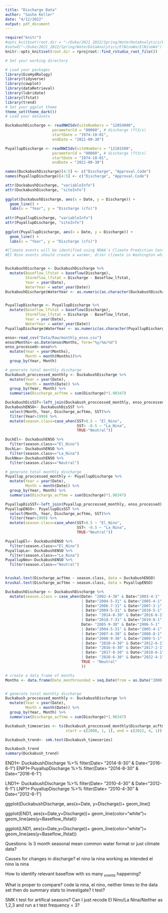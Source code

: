 ```yaml
---
title: "Discharge Data"
author: "Sasha Keller"
date: "4/12/2022"
output: pdf_document
---
```


```r
require("knitr")
#opts_knit$set(root.dir = "~/Duke/2021_2022/Spring/WaterDataAnalytics/ElNinoWa/ElNinoWa")
#setwd("~/Duke/2021_2022/Spring/WaterDataAnalytics/ElNinoWa/ElNinoWa")
knitr::opts_knit$set(root.dir = rprojroot::find_rstudio_root_file())
```

```r
# Set your working directory

# Load your packages
library(EcoHydRology)
library(tidyverse)
library(cowplot)
library(dataRetrieval)
library(lubridate)
library(lfstat)
library(trend)
# Set your ggplot theme
theme_set(theme_dark())
# Load your datasets

```

```r

DuckabushDischarge <- readNWISdv(siteNumbers = "12054000",
                     parameterCd = "00060", # discharge (ft3/s)
                     startDate = "1974-10-01", 
                     endDate = "2021-09-30")

PuyallupDischarge <- readNWISdv(siteNumbers = "12101500",
                     parameterCd = "00060", # discharge (ft3/s)
                     startDate = "1974-10-01", 
                     endDate = "2021-09-30")

names(DuckabushDischarge)[4:5] <- c("Discharge", "Approval.Code")
names(PuyallupDischarge)[4:5] <- c("Discharge", "Approval.Code")

attr(DuckabushDischarge, "variableInfo")
attr(DuckabushDischarge, "siteInfo")
  
ggplot(DuckabushDischarge, aes(x = Date, y = Discharge)) +
  geom_line() +
  labs(x = "Year", y = "Discharge (cfs)")
  
attr(PuyallupDischarge, "variableInfo")
attr(PuyallupDischarge, "siteInfo")
  
ggplot(PuyallupDischarge, aes(x = Date, y = Discharge)) +
  geom_line() +
  labs(x = "Year", y = "Discharge (cfs)")

```
```r
#Climate events will be identified using NOAA's Climate Prediction Center (https://origin.cpc.ncep.noaa.gov/products/analysis_monitoring/ensostuff/ONI_v5.php).
#El Nino events should create a warmer, drier climate in Washington while La Nina will create a cooler, wetter environment. 


DuckabushDischarge <- DuckabushDischarge %>%
  mutate(Baseflow_lfstat = baseflow(Discharge), 
         Stormflow_lfstat = Discharge - Baseflow_lfstat,
         Year = year(Date), 
         WaterYear = water_year(Date))
DuckabushDischarge$WaterYear <- as.numeric(as.character(DuckabushDischarge$WaterYear))


PuyallupDischarge <- PuyallupDischarge %>%
  mutate(Baseflow_lfstat = baseflow(Discharge), 
         Stormflow_lfstat = Discharge - Baseflow_lfstat,
         Year = year(Date), 
         WaterYear = water_year(Date))
PuyallupDischarge$WaterYear <- as.numeric(as.character(PuyallupDischarge$WaterYear))
```

```r
enso<-read_csv("Data/Raw/monthly_enso.csv")
enso$Months<-as.Date(enso$Months, form="%y/%m/%d")
enso_processed<-enso%>%
  mutate(Year = year(Months),
         Month = month(Months))%>%
  group_by(Year, Month)

# generate total monthly discharge
Duckabush_proccessed_monthly <- DuckabushDischarge %>%
  mutate(Year = year(Date),
         Month = month(Date)) %>%
  group_by(Year, Month) %>%
  summarise(Discharge_acftmo = sum(Discharge)*1.98347)

DuckabushDisSST<-left_join(Duckabush_proccessed_monthly, enso_processed)
DuckabushENSO<- DuckabushDisSST %>%
  select(Month, Year, Discharge_acftmo, SST)%>%
  filter(Year>1999) %>%
  mutate(season.class=case_when(SST>0.5 ~ "El_Nino",
                                SST< -0.5 ~ "La_Nina",
                                TRUE~"Neutral"))

DuckEl<- DuckabushENSO %>%
  filter(season.class=="El_Nino")
DuckLa<- DuckabushENSO %>%
  filter(season.class=="La_Nina")
DuckNeu<-DuckabushENSO %>%
  filter(season.class=="Neutral")

# generate total monthly discharge
Puyallup_proccessed_monthly <- PuyallupDischarge %>%
  mutate(Year = year(Date),
         Month = month(Date)) %>%
  group_by(Year, Month) %>%
  summarise(Discharge_acftmo = sum(Discharge)*1.98347)

PuyallupDisSST<-left_join(Puyallup_proccessed_monthly, enso_processed)
PuyallupENSO<- PuyallupDisSST %>%
  select(Month, Year, Discharge_acftmo, SST)%>%
  filter(Year>1999) %>%
  mutate(season.class=case_when(SST>0.5 ~ "El_Nino",
                                SST< -0.5 ~ "La_Nina",
                                TRUE~"Neutral"))

PuyallupEl<- DuckabushENSO %>%
  filter(season.class=="El_Nino")
PuyallupLa<- DuckabushENSO %>%
  filter(season.class=="La_Nina")
PuyallupNeu<-DuckabushENSO %>%
  filter(season.class=="Neutral")


kruskal.test(Discharge_acftmo ~ season.class, data = DuckabushENSO)
kruskal.test(Discharge_acftmo ~ season.class, data = PuyallupENSO)

```

```r


DuckabushDischarge <- DuckabushDischarge %>%
  mutate(season.class = case_when(Date> "2002-4-30" & Date<"2003-4-1"
                                  | Date>"2004-5-31" & Date<"2005-4-1"
                                  | Date>"2006-7-31" & Date<"2007-3-1"
                                  | Date>"2009-5-31" & Date<"2010-5-1"
                                  | Date> "2014-8-30" & Date<"2016-6-1"
                                  | Date>"2018-7-31" & Date<"2019-8-1" ~ "El_Nino",
                                  Date> "2005-9-30" & Date<"2006-5-1"
                                  | Date>"2004-5-31" & Date<"2005-4-1"
                                  | Date>"2007-4-30" & Date<"2008-8-1"
                                  | Date>"2008-9-30" & Date<"2009-5-1"
                                  | Date> "2010-4-30" & Date<"2012-6-1"
                                  | Date> "2016-6-30" & Date<"2017-2-1"
                                  | Date> "2017-8-30" & Date<"2018-6-1"
                                  | Date> "2020-6-30" & Date<"2022-4-1" ~ "La_Nina",
                                  TRUE ~ "Neutral"
                                  ))

# create a data frame of months
Months <- data.frame(Date_monthrounded = seq.Date(from = as.Date("2000-10-01"), to = as.Date("2022-4-01"), by = "month"))


# generate total monthly discharge
Duckabush_proccessed_monthly <- DuckabushDischarge %>%
  mutate(Year = year(Date),
         Month = month(Date)) %>%
  group_by(Year, Month) %>%
  summarise(Discharge_acftmo = sum(Discharge)*1.98347)

Duckabush_timeseries <- ts(Duckabush_proccessed_monthly$Discharge_acftmo, frequency = 12,
                           start = c(2000, 1, 1), end = c(2022, 4, 1))

Duckabush_trend<- smk.test(Duckabush_timeseries)

Duckabush_trend
summary(Duckabush_trend)
```


END1<- DuckabushDischarge %>%
  filter(Date> "2014-8-30" & Date<"2016-6-1")
ENP1<-PuyallupDischarge %>%
  filter(Date> "2014-8-30" & Date<"2016-6-1")

LND1<- DuckabushDischarge %>%
  filter(Date> "2010-4-30" & Date<"2012-6-1")
LNP1<-PuyallupDischarge %>%
  filter(Date> "2010-4-30" & Date<"2012-6-1")

ggplot(DuckabushDischarge, aes(x=Date, y=Discharge))+
  geom_line()


ggplot(END1, aes(x=Date,y=Discharge))+
  geom_line(color="white")+
  geom_line(aes(y=Baseflow_lfstat))


ggplot(LND1, aes(x=Date,y=Discharge))+
  geom_line(color="white")+
  geom_line(aes(y=Baseflow_lfstat))


Questions: 
Is 3 month seasonal mean common water format or just climate data?


Causes for changes in discharge?
el nino la nina working as intended
el nino la nina 



How to identify relevant baseflow with so many ~*events*~ happening?




What is proper to compare?
code la nina, el nino, neither times to the data set then do summary stats to investigate? t test?


SMK t test for artifical seasons? 
Can I just recode El Nino/La Nina/Neither as 1,2,3 and run a t test frequency = 3?










